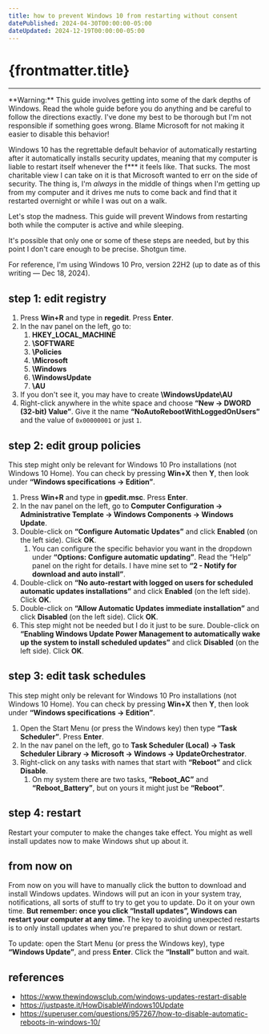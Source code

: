 ```yaml
---
title: how to prevent Windows 10 from restarting without consent
datePublished: 2024-04-30T00:00:00-05:00
dateUpdated: 2024-12-19T00:00:00-05:00
---
```




# {frontmatter.title}

<ArticleHeader
  datePublished={frontmatter.datePublished}
  dateUpdated={frontmatter.dateUpdated}
/>

---

<Callout type="warning">
  **Warning:** This guide involves getting into some of the dark depths of
  Windows. Read the whole guide before you do anything and be careful to follow
  the directions exactly. I've done my best to be thorough but I'm not
  responsible if something goes wrong. Blame Microsoft for not making it easier
  to disable this behavior!
</Callout>

Windows 10 has the regrettable default behavior of automatically restarting after it automatically installs security updates, meaning that my computer is liable to restart itself whenever the f\*\*\* it feels like. That sucks. The most charitable view I can take on it is that Microsoft wanted to err on the side of security. The thing is, I'm _always_ in the middle of things when I'm getting up from my computer and it drives me nuts to come back and find that it restarted overnight or while I was out on a walk.

Let's stop the madness. This guide will prevent Windows from restarting both while the computer is active and while sleeping.

It's possible that only one or some of these steps are needed, but by this point I don't care enough to be precise. Shotgun time.

For reference, I'm using Windows 10 Pro, version 22H2 (up to date as of this writing — Dec 18, 2024).

## step 1: edit registry

1. Press **Win+R** and type in **regedit**. Press **Enter**.
1. In the nav panel on the left, go to:
   1. **HKEY_LOCAL_MACHINE**
   1. **\SOFTWARE**
   1. **\Policies**
   1. **\Microsoft**
   1. **\Windows**
   1. **\WindowsUpdate**
   1. **\AU**
1. If you don't see it, you may have to create **\WindowsUpdate\AU**
1. Right-click anywhere in the white space and choose **“New → DWORD (32-bit) Value”**. Give it the name **“NoAutoRebootWithLoggedOnUsers”** and the value of `0x00000001` or just `1`.

## step 2: edit group policies

This step might only be relevant for Windows 10 Pro installations (not Windows 10 Home). You can check by pressing **Win+X** then **Y**, then look under **“Windows specifications → Edition”**.

1. Press **Win+R** and type in **gpedit.msc**. Press **Enter**.
1. In the nav panel on the left, go to **Computer Configuration → Administrative Template → Windows Components → Windows Update**.
1. Double-click on **“Configure Automatic Updates”** and click **Enabled** (on the left side). Click **OK**.
   1. You can configure the specific behavior you want in the dropdown under **“Options: Configure automatic updating”**. Read the “Help” panel on the right for details. I have mine set to **“2 - Notify for download and auto install”**.
1. Double-click on **“No auto-restart with logged on users for scheduled automatic updates installations”** and click **Enabled** (on the left side). Click **OK**.
1. Double-click on **“Allow Automatic Updates immediate installation”** and click **Disabled** (on the left side). Click **OK**.
1. This step might not be needed but I do it just to be sure. Double-click on **“Enabling Windows Update Power Management to automatically wake up the system to install scheduled updates”** and click **Disabled** (on the left side). Click **OK**.

## step 3: edit task schedules

This step might only be relevant for Windows 10 Pro installations (not Windows 10 Home). You can check by pressing **Win+X** then **Y**, then look under **“Windows specifications → Edition”**.

1. Open the Start Menu (or press the Windows key) then type **“Task Scheduler”**. Press **Enter**.
1. In the nav panel on the left, go to **Task Scheduler (Local) → Task Scheduler Library → Microsoft → Windows → UpdateOrchestrator**.
1. Right-click on any tasks with names that start with **“Reboot”** and click **Disable**.
   1. On my system there are two tasks, **“Reboot_AC”** and **“Reboot_Battery”**, but on yours it might just be **“Reboot”**.

## step 4: restart

Restart your computer to make the changes take effect. You might as well install updates now to make Windows shut up about it.

## from now on

From now on you will have to manually click the button to download and install Windows updates. Windows will put an icon in your system tray, notifications, all sorts of stuff to try to get you to update. Do it on your own time. **But remember: once you click “Install updates”, Windows can restart your computer at any time.** The key to avoiding unexpected restarts is to only install updates when you're prepared to shut down or restart.

To update: open the Start Menu (or press the Windows key), type **“Windows Update”**, and press **Enter**. Click the **“Install”** button and wait.

## references

- https://www.thewindowsclub.com/windows-updates-restart-disable
- https://justpaste.it/HowDisableWindows10Update
- https://superuser.com/questions/957267/how-to-disable-automatic-reboots-in-windows-10/
